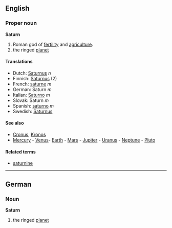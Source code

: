 ==English==
===Proper noun===
'''Saturn'''

# Roman god of [[fertility]] and [[agriculture]].
# the ringed [[planet]]

====Translations====
*Dutch: [[Saturnus]] ''n''
*Finnish: [[Saturnus]] (2)
*French: [[saturne]] ''m''
*German: Saturn ''m''
*Italian: [[Saturno]] ''m''
*Slovak: Saturn ''m''
*Spanish: [[saturno]] ''m''
*Swedish: [[Saturnus]]

====See also====
*[[Cronus]], [[Kronos]]
*[[Mercury]] - [[Venus]]- [[Earth]] - [[Mars]] - [[Jupiter]] - [[Uranus]] - [[Neptune]] - [[Pluto]]

====Related terms====
*[[saturnine]]

----

==German==
===Noun===
'''Saturn'''

# the ringed [[planet]]